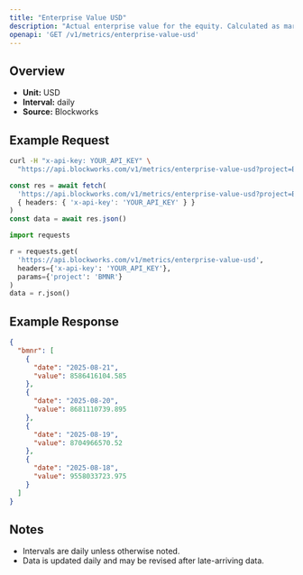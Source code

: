 ```yaml
---
title: "Enterprise Value USD"
description: "Actual enterprise value for the equity. Calculated as market cap - liabilities + assets"
openapi: 'GET /v1/metrics/enterprise-value-usd'
---
```


## Overview

- **Unit:** USD
- **Interval:** daily
- **Source:** Blockworks

## Example Request

<CodeGroup>

```bash cURL
curl -H "x-api-key: YOUR_API_KEY" \
  "https://api.blockworks.com/v1/metrics/enterprise-value-usd?project=BMNR"
```

```typescript TypeScript
const res = await fetch(
  'https://api.blockworks.com/v1/metrics/enterprise-value-usd?project=BMNR',
  { headers: { 'x-api-key': 'YOUR_API_KEY' } }
)
const data = await res.json()
```

```python Python
import requests

r = requests.get(
  'https://api.blockworks.com/v1/metrics/enterprise-value-usd',
  headers={'x-api-key': 'YOUR_API_KEY'},
  params={'project': 'BMNR'}
)
data = r.json()
```

</CodeGroup>

## Example Response

```json
{
  "bmnr": [
    {
      "date": "2025-08-21",
      "value": 8586416104.585
    },
    {
      "date": "2025-08-20",
      "value": 8681110739.895
    },
    {
      "date": "2025-08-19",
      "value": 8704966570.52
    },
    {
      "date": "2025-08-18",
      "value": 9558033723.975
    }
  ]
}
```

## Notes
- Intervals are daily unless otherwise noted.
- Data is updated daily and may be revised after late-arriving data.
